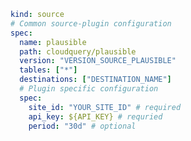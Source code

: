 ```yaml copy
kind: source
# Common source-plugin configuration
spec:
  name: plausible
  path: cloudquery/plausible
  version: "VERSION_SOURCE_PLAUSIBLE"
  tables: ["*"]
  destinations: ["DESTINATION_NAME"]
  # Plugin specific configuration
  spec:
    site_id: "YOUR_SITE_ID" # required
    api_key: ${API_KEY} # requried
    period: "30d" # optional
```